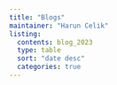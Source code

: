```yaml
---
title: "Blogs"
maintainer: "Harun Celik"
listing: 
  contents: blog_2023
  type: table
  sort: "date desc"
  categories: true
---
```

